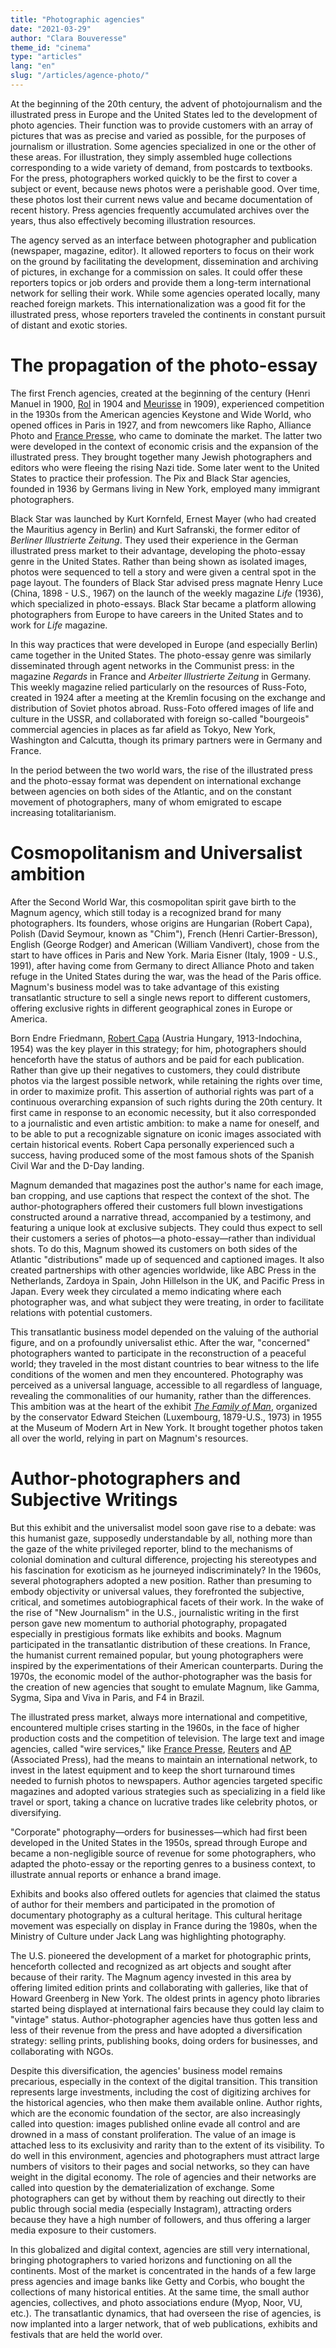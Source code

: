 ```yaml
---
title: "Photographic agencies"
date: "2021-03-29"
author: "Clara Bouveresse"
theme_id: "cinema"
type: "articles"
lang: "en"
slug: "/articles/agence-photo/"
---
```


At the beginning of the 20th century, the advent of photojournalism
and the illustrated press in Europe and the United States led to the
development of photo agencies. Their function was to provide customers
with an array of pictures that was as precise and varied as possible,
for the purposes of journalism or illustration. Some agencies
specialized in one or the other of these areas. For illustration, they
simply assembled huge collections corresponding to a wide variety of
demand, from postcards to textbooks. For the press, photographers worked
quickly to be the first to cover a subject or event, because news photos
were a perishable good. Over time, these photos lost their current news
value and became documentation of recent history. Press agencies
frequently accumulated archives over the years, thus also effectively
becoming illustration resources.

The agency served as an interface between photographer and publication
(newspaper, magazine, editor). It allowed reporters to focus on their
work on the ground by facilitating the development, dissemination and
archiving of pictures, in exchange for a commission on sales. It could
offer these reporters topics or job orders and provide them a long-term
international network for selling their work. While some agencies
operated locally, many reached foreign markets. This
internationalization was a good fit for the illustrated press, whose
reporters traveled the continents in constant pursuit of distant and
exotic stories.

# The propagation of the photo-essay

The first French agencies, created at the beginning of the century
(Henri Manuel in 1900, [Rol](http://blog.bnf.fr/gallica/index.php/2015/09/14/les-repertoires-thematiques-de-lagence-rol-1904-1937/) in 1904 and [Meurisse](http://blog.bnf.fr/gallica/index.php/2011/04/12/les-photographies-de-lagence-meurisse/) in 1909), experienced
competition in the 1930s from the American agencies Keystone and Wide
World, who opened offices in Paris in 1927, and from newcomers like
Rapho, Alliance Photo and [France
Presse](https://www.afp.com/fr/lagence/lafp-en-dates), who came to dominate the
market. The latter two were developed in the context of economic crisis
and the expansion of the illustrated press. They brought together many
Jewish photographers and editors who were fleeing the rising Nazi tide.
Some later went to the United States to practice their profession. The
Pix and Black Star agencies, founded in 1936 by Germans living in New
York, employed many immigrant photographers.

Black Star was launched by Kurt Kornfeld, Ernest Mayer (who had created
the Mauritius agency in Berlin) and Kurt Safranski, the former editor of
_Berliner Illustrierte Zeitung_. They used their experience in the
German illustrated press market to their advantage, developing the
photo-essay genre in the United States. Rather than being shown as
isolated images, photos were sequenced to tell a story and were given a
central spot in the page layout. The founders of Black Star advised
press magnate Henry Luce (China, 1898 - U.S., 1967) on the launch of the
weekly magazine _Life_ (1936), which specialized in photo-essays. Black
Star became a platform allowing photographers from Europe to have
careers in the United States and to work for _Life_ magazine.

In this way practices that were developed in Europe (and especially
Berlin) came together in the United States. The photo-essay genre was
similarly disseminated through agent networks in the Communist press: in
the magazine _Regards_ in France and _Arbeiter Illustrierte Zeitung_ in
Germany. This weekly magazine relied particularly on the resources of
Russ-Foto, created in 1924 after a meeting at the Kremlin focusing on
the exchange and distribution of Soviet photos abroad. Russ-Foto offered
images of life and culture in the USSR, and collaborated with foreign
so-called "bourgeois" commercial agencies in places as far afield as
Tokyo, New York, Washington and Calcutta, though its primary partners
were in Germany and France.

In the period between the two world wars, the rise of the illustrated
press and the photo-essay format was dependent on international exchange
between agencies on both sides of the Atlantic, and on the constant
movement of photographers, many of whom emigrated to escape increasing
totalitarianism.

<div class="tracs-resource center" data-id="338"></div>

<div class="tracs-resource center" data-id="339"></div>

# Cosmopolitanism and Universalist ambition

After the Second World War, this cosmopolitan spirit gave birth to the
Magnum agency, which still today is a recognized brand for many
photographers. Its founders, whose origins are Hungarian (Robert Capa),
Polish (David Seymour, known as "Chim"), French (Henri Cartier-Bresson),
English (George Rodger) and American (William Vandivert), chose from the
start to have offices in Paris and New York. Maria Eisner (Italy, 1909 -
U.S., 1991), after having come from Germany to direct Alliance Photo and
taken refuge in the United States during the war, was the head of the
Paris office. Magnum's business model was to take advantage of this
existing transatlantic structure to sell a single news report to
different customers, offering exclusive rights in different geographical
zones in Europe or America.

Born Endre Friedmann, [Robert Capa](https://transatlantic-cultures.org/en/catalog/la-photographie-americaine-une-invention-europeenne) (Austria Hungary, 1913-Indochina, 1954) was the key player in this strategy; for him, photographers should
henceforth have the status of authors and be paid for each publication.
Rather than give up their negatives to customers, they could distribute
photos via the largest possible network, while retaining the rights over
time, in order to maximize profit. This assertion of authorial rights
was part of a continuous overarching expansion of such rights during the
20th century. It first came in response to an economic necessity, but
it also corresponded to a journalistic and even artistic ambition: to
make a name for oneself, and to be able to put a recognizable signature
on iconic images associated with certain historical events. Robert Capa
personally experienced such a success, having produced some of the most
famous shots of the Spanish Civil War and the D-Day landing.

<div class="tracs-resource center" data-id="345"></div>

Magnum demanded that magazines post the author's name for each image,
ban cropping, and use captions that respect the context of the shot. The
author-photographers offered their customers full blown investigations
constructed around a narrative thread, accompanied by a testimony, and
featuring a unique look at exclusive subjects. They could thus expect to
sell their customers a series of photos—a photo-essay—rather than
individual shots. To do this, Magnum showed its customers on both sides
of the Atlantic "distributions" made up of sequenced and captioned
images. It also created partnerships with other agencies worldwide, like
ABC Press in the Netherlands, Zardoya in Spain, John Hillelson in the
UK, and Pacific Press in Japan. Every week they circulated a memo
indicating where each photographer was, and what subject they were
treating, in order to facilitate relations with potential customers.

<div class="tracs-resource center" data-id="342"></div>

<div class="tracs-resource center" data-id="343"></div>

This transatlantic business model depended on the valuing of the
authorial figure, and on a profoundly universalist ethic. After the war,
"concerned" photographers wanted to participate in the reconstruction of
a peaceful world; they traveled in the most distant countries to bear
witness to the life conditions of the women and men they encountered.
Photography was perceived as a universal language, accessible to all
regardless of language, revealing the commonalities of our humanity,
rather than the differences. This ambition was at the heart of the
exhibit [_The Family of
Man_](https://www.moma.org/calendar/exhibitions/2429), organized by the conservator Edward
Steichen (Luxembourg, 1879-U.S., 1973) in 1955 at the Museum of Modern
Art in New York. It brought together photos taken all over the world,
relying in part on Magnum's resources.

<div class="tracs-resource center" data-id="344"></div>

# Author-photographers and Subjective Writings

But this exhibit and the universalist model soon gave rise to a debate:
was this humanist gaze, supposedly understandable by all, nothing more
than the gaze of the white privileged reporter, blind to the mechanisms
of colonial domination and cultural difference, projecting his
stereotypes and his fascination for exoticism as he journeyed
indiscriminately? In the 1960s, several photographers adopted a new
position. Rather than presuming to embody objectivity or universal
values, they forefronted the subjective, critical, and sometimes
autobiographical facets of their work. In the wake of the rise of "New
Journalism" in the U.S., journalistic writing in the first person gave
new momentum to authorial photography, propagated especially in
prestigious formats like exhibits and books. Magnum participated in the
transatlantic distribution of these creations. In France, the humanist
current remained popular, but young photographers were inspired by the
experimentations of their American counterparts. During the 1970s, the
economic model of the author-photographer was the basis for the creation
of new agencies that sought to emulate Magnum, like Gamma, Sygma, Sipa
and Viva in Paris, and F4 in Brazil.

<div class="tracs-resource center" data-id="346"></div>

The illustrated press market, always more international and competitive,
encountered multiple crises starting in the 1960s, in the face of higher
production costs and the competition of television. The large text and
image agencies, called "wire services," like [France
Presse](https://www.afp.com/fr/produits-services/photo),
[Reuters](https://pictures.reuters.com/) and
[AP](http://www.apimages.com/) (Associated Press), had the means to maintain an international
network, to invest in the latest equipment and to keep the short
turnaround times needed to furnish photos to newspapers. Author agencies
targeted specific magazines and adopted various strategies such as
specializing in a field like travel or sport, taking a chance on
lucrative trades like celebrity photos, or diversifying.

"Corporate" photography—orders for businesses—which had first been
developed in the United States in the 1950s, spread through Europe and
became a non-negligible source of revenue for some photographers, who
adapted the photo-essay or the reporting genres to a business context,
to illustrate annual reports or enhance a brand image.

Exhibits and books also offered outlets for agencies that claimed the
status of author for their members and participated in the promotion of
documentary photography as a cultural heritage. This cultural heritage
movement was especially on display in France during the 1980s, when the
Ministry of Culture under Jack Lang was highlighting photography.

The U.S. pioneered the development of a market for photographic prints,
henceforth collected and recognized as art objects and sought after
because of their rarity. The Magnum agency invested in this area by
offering limited edition prints and collaborating with galleries, like
that of Howard Greenberg in New York. The oldest prints in agency photo
libraries started being displayed at international fairs because they
could lay claim to "vintage" status. Author-photographer agencies have
thus gotten less and less of their revenue from the press and have
adopted a diversification strategy: selling prints, publishing books,
doing orders for businesses, and collaborating with NGOs.

Despite this diversification, the agencies' business model remains
precarious, especially in the context of the digital transition. This
transition represents large investments, including the cost of
digitizing archives for the historical agencies, who then make them
available online. Author rights, which are the economic foundation of
the sector, are also increasingly called into question: images published
online evade all control and are drowned in a mass of constant
proliferation. The value of an image is attached less to its exclusivity
and rarity than to the extent of its visibility. To do well in this
environment, agencies and photographers must attract large numbers of
visitors to their pages and social networks, so they can have weight in
the digital economy. The role of agencies and their networks are called
into question by the dematerialization of exchange. Some photographers
can get by without them by reaching out directly to their public through
social media (especially Instagram), attracting orders because they have
a high number of followers, and thus offering a larger media exposure to
their customers.

In this globalized and digital context, agencies are still very
international, bringing photographers to varied horizons and functioning
on all the continents. Most of the market is concentrated in the hands
of a few large press agencies and image banks like Getty and Corbis, who
bought the collections of many historical entities. At the same time,
the small author agencies, collectives, and photo associations endure
(Myop, Noor, VU, etc.). The transatlantic dynamics, that had overseen
the rise of agencies, is now implanted into a larger network, that of
web publications, exhibits and festivals that are held the world over.
